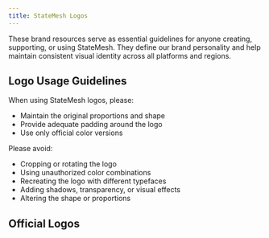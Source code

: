 ```yaml
---
title: StateMesh Logos
---
```


These brand resources serve as essential guidelines for anyone creating, supporting, or using StateMesh. They define our brand personality and help maintain consistent visual identity across all platforms and regions.

## Logo Usage Guidelines
When using StateMesh logos, please:

- Maintain the original proportions and shape
- Provide adequate padding around the logo
- Use only official color versions

Please avoid:

- Cropping or rotating the logo
- Using unauthorized color combinations
- Recreating the logo with different typefaces
- Adding shadows, transparency, or visual effects
- Altering the shape or proportions

## Official Logos

<LogoGrid />

